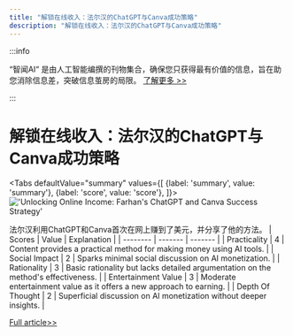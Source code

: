 ```yaml
---
title: "解锁在线收入：法尔汉的ChatGPT与Canva成功策略"
description: "解锁在线收入：法尔汉的ChatGPT与Canva成功策略"
---
```



:::info

“智闻AI“ 是由人工智能编撰的刊物集合，确保您只获得最有价值的信息，旨在助您消除信息差，突破信息茧房的局限。  [了解更多 >>](/)

:::

# 解锁在线收入：法尔汉的ChatGPT与Canva成功策略


<Tabs
	defaultValue="summary"
	values={[
	{label: 'summary', value: 'summary'},
	{label: 'score', value: 'score'},
]}>
<TabItem value="summary">
<img
  src="https://image.informedainews.com/2024/06/09/To-nDL-1717900369-0.jpg"
  alt="'Unlocking Online Income: Farhan's ChatGPT and Canva Success Strategy'"
/>



法尔汉利用ChatGPT和Canva首次在网上赚到了美元，并分享了他的方法。
</TabItem>
<TabItem value="score">
	| Scores     | Value   | Explanation |
	| -------- | ------- | ------- |
	| Practicality  | 4    | Content provides a practical method for making money using AI tools.    |
	| Social Impact | 2     | Sparks minimal social discussion on AI monetization.    |
	| Rationality    | 3    | Basic rationality but lacks detailed argumentation on the method's effectiveness.    |
	| Entertainment Value    | 3    | Moderate entertainment value as it offers a new approach to earning.    |
	| Depth Of Thought    | 2    | Superficial discussion on AI monetization without deeper insights.    |
</TabItem>
</Tabs>

[Full article>>](https://x.com/mhdfaran/status/1799406842138992712)
